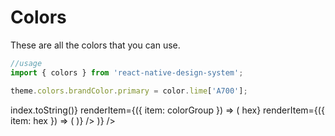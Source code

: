 
<Meta title="Guide|Colors" />

# Colors
These are all the colors that you can use.

```js
//usage
import { colors } from 'react-native-design-system';

theme.colors.brandColor.primary = color.lime['A700'];
```
<ColorPalette>
  <FlatList
    data={Object.keys(color)}
    keyExtractor={(colorGroup, index) => index.toString()}
    renderItem={({ item: colorGroup }) => (
      <FlatList
        data={Object.keys(color[colorGroup])}
        keyExtractor={hex => hex}
        renderItem={({ item: hex }) => (
          <ColorItem
            title={`colors.${colorGroup}['${hex}']`}
            subtitle={colorGroup.toUpperCase()}
            colors={[color[colorGroup][hex]]}
          />
        )}
      />
    )}
  />
</ColorPalette>